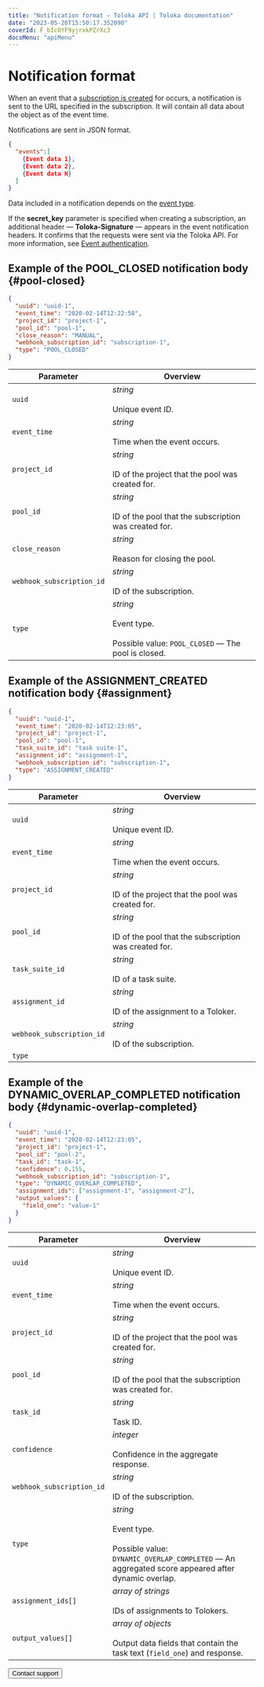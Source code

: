 ```yaml
---
title: "Notification format — Toloka API | Toloka documentation"
date: "2023-05-26T15:50:17.352098"
coverId: F_bIcOYF9yjrxkPZrXc3
docsMenu: "apiMenu"
---
```



# Notification format

When an event that a [subscription is created](https://toloka.ai/docs/api/api-reference/#put-/webhook-subscriptions) for occurs, a notification is sent to the URL specified in the subscription. It will contain all data about the object as of the event time.

Notifications are sent in JSON format.

```json
{
  "events":[
    {Event data 1},
    {Event data 2},
    {Event data N}
  ]
}
```

Data included in a notification depends on the [event type](https://toloka.ai/docs/api/api-reference/#put-/webhook-subscriptions#event).

If the **secret_key** parameter is specified when creating a subscription, an additional header — **Toloka-Signature** — appears in the event notification headers. It confirms that the requests were sent via the Toloka API. For more information, see [Event authentication](/docs/api/authentication).

## Example of the POOL_CLOSED notification body {#pool-closed}

```json
{
  "uuid": "uuid-1",
  "event_time": "2020-02-14T12:22:58",
  "project_id": "project-1",
  "pool_id": "pool-1",
  "close_reason": "MANUAL",
  "webhook_subscription_id": "subscription-1",
  "type": "POOL_CLOSED"
}
```

Parameter | Overview
----- | -----
`uuid` | _string_<br/><br/>Unique event ID.
`event_time` | _string_<br/><br/>Time when the event occurs.
`project_id` | _string_<br/><br/>ID of the project that the pool was created for.
`pool_id` | _string_<br/><br/>ID of the pool that the subscription was created for.
`close_reason` | _string_<br/><br/>Reason for closing the pool.
`webhook_subscription_id` | _string_<br/><br/>ID of the subscription.
`type` | _string_<br/><br/>Event type.<br/><br/>Possible value: `POOL_CLOSED` — The pool is closed.

## Example of the ASSIGNMENT_CREATED notification body {#assignment}

```json
{
  "uuid": "uuid-1",
  "event_time": "2020-02-14T12:23:05",
  "project_id": "project-1",
  "pool_id": "pool-1",
  "task_suite_id": "task suite-1",
  "assignment_id": "assignment-1",
  "webhook_subscription_id": "subscription-1",
  "type": "ASSIGNMENT_CREATED"
}
```

Parameter | Overview
----- | -----
`uuid` | _string_<br/><br/>Unique event ID.
`event_time` | _string_<br/><br/>Time when the event occurs.
`project_id` | _string_<br/><br/>ID of the project that the pool was created for.
`pool_id` | _string_<br/><br/>ID of the pool that the subscription was created for.
`task_suite_id` | _string_<br/><br/>ID of a task suite.
`assignment_id` | _string_<br/><br/>ID of the assignment to a Toloker.
`webhook_subscription_id` | _string_<br/><br/>ID of the subscription.
`type` | <UsingWebhookSubscriptionsTable1/>

## Example of the DYNAMIC_OVERLAP_COMPLETED notification body {#dynamic-overlap-completed}

```json
{
  "uuid": "uuid-1",
  "event_time": "2020-02-14T12:23:05",
  "project_id": "project-1",
  "pool_id": "pool-2",
  "task_id": "task-1",
  "confidence": 0.155,
  "webhook_subscription_id": "subscription-1",
  "type": "DYNAMIC_OVERLAP_COMPLETED",
  "assignment_ids": ["assignment-1", "assignment-2"],
  "output_values": {
    "field_one": "value-1"
  }
}
```

Parameter | Overview
----- | -----
`uuid` | _string_<br/><br/>Unique event ID.
`event_time` | _string_<br/><br/>Time when the event occurs.
`project_id` | _string_<br/><br/>ID of the project that the pool was created for.
`pool_id` | _string_<br/><br/>ID of the pool that the subscription was created for.
`task_id` | _string_<br/><br/>Task ID.
`confidence` | _integer_<br/><br/>Confidence in the aggregate response.
`webhook_subscription_id` | _string_<br/><br/>ID of the subscription.
`type` | _string_<br/><br/>Event type.<br/><br/>Possible value: `DYNAMIC_OVERLAP_COMPLETED` — An aggregated score appeared after dynamic overlap.
`assignment_ids[]` | _array of strings_<br/><br/>IDs of assignments to Tolokers.
`output_values[]` | _array of objects_<br/><br/>Output data fields that contain the task text (`field_one`) and response.

<Button themeColor="light" view="default" size="l" type="link" url="/docs/guide/troubleshooting/support?form-source=api-using-webhook-subscriptions">Contact support</Button>